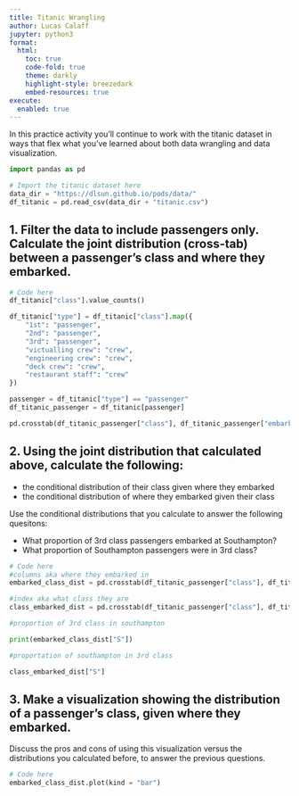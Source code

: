 ```yaml
---
title: Titanic Wrangling
author: Lucas Calaff
jupyter: python3
format:
  html:
    toc: true
    code-fold: true
    theme: darkly
    highlight-style: breezedark
    embed-resources: true
execute:
  enabled: true
---
```


In this practice activity you'll continue to work with the titanic dataset in ways that flex what you've learned about both data wrangling and data visualization.

```python
import pandas as pd
```

```python
# Import the titanic dataset here
data_dir = "https://dlsun.github.io/pods/data/"
df_titanic = pd.read_csv(data_dir + "titanic.csv")
```

## 1. Filter the data to include passengers only. Calculate the joint distribution (cross-tab) between a passenger's class and where they embarked.

```python
# Code here
df_titanic["class"].value_counts()

df_titanic["type"] = df_titanic["class"].map({
    "1st": "passenger",
    "2nd": "passenger",
    "3rd": "passenger",
    "victualling crew": "crew",
    "engineering crew": "crew",
    "deck crew": "crew", 
    "restaurant staff": "crew"
})

passenger = df_titanic["type"] == "passenger"
df_titanic_passenger = df_titanic[passenger]

pd.crosstab(df_titanic_passenger["class"], df_titanic_passenger["embarked"], normalize = True)
```

## 2. Using the joint distribution that calculated above, calculate the following:

-   the conditional distribution of their class given where they embarked
-   the conditional distribution of where they embarked given their class

Use the conditional distributions that you calculate to answer the following quesitons:

-   What proportion of 3rd class passengers embarked at Southampton?
-   What proportion of Southampton passengers were in 3rd class?

```python
# Code here
#columns aka where they embarked in
embarked_class_dist = pd.crosstab(df_titanic_passenger["class"], df_titanic_passenger["embarked"], normalize= "columns")

#index aka what class they are 
class_embarked_dist = pd.crosstab(df_titanic_passenger["class"], df_titanic_passenger["embarked"], normalize = "index")

#proportion of 3rd class in southampton

print(embarked_class_dist["S"])

#proportation of southampton in 3rd class 

class_embarked_dist["S"]
```

## 3. Make a visualization showing the distribution of a passenger's class, given where they embarked.

Discuss the pros and cons of using this visualization versus the distributions you calculated before, to answer the previous questions.

```python
# Code here
embarked_class_dist.plot(kind = "bar")
 
```